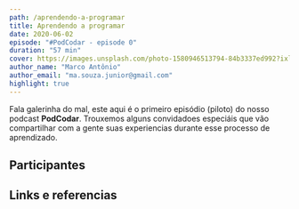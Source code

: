 ```yaml
---
path: /aprendendo-a-programar
title: Aprendendo a programar
date: 2020-06-02
episode: "#PodCodar - episode 0"
duration: "57 min"
cover: https://images.unsplash.com/photo-1580946513794-84b3337ed992?ixlib=rb-1.2.1&ixid=eyJhcHBfaWQiOjEyMDd9&auto=format&fit=crop&w=500&q=60
author_name: "Marco Antônio"
author_email: "ma.souza.junior@gmail.com"
highlight: true
---
```


Fala galerinha do mal, este aqui é o primeiro episódio (piloto) do nosso podcast **PodCodar**. Trouxemos alguns convidadoes especiáis que vão compartilhar com a gente suas experiencias durante esse processo de aprendizado.

## Participantes

## Links e referencias

